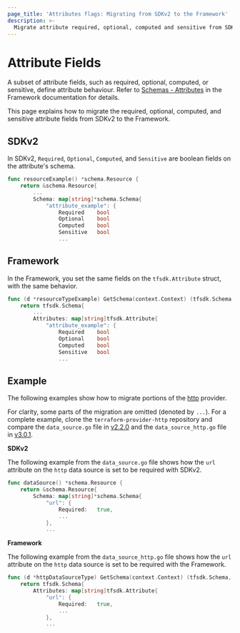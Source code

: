 ```yaml
---
page_title: 'Attributes flags: Migrating from SDKv2 to the Framework'
description: >-
  Migrate attribute required, optional, computed and sensitive from SDKv2 to the plugin Framework
---
```


# Attribute Fields

A subset of attribute fields, such as required, optional, computed, or sensitive, define attribute behaviour. Refer to
[Schemas - Attributes](/plugin/framework/schemas#required) in the Framework documentation for details.

This page explains how to migrate the required, optional, computed, and sensitive attribute fields from SDKv2 to the
Framework.

## SDKv2

In SDKv2, `Required`, `Optional`, `Computed`, and `Sensitive` are boolean fields on the attribute's schema.

```go
func resourceExample() *schema.Resource {
	return &schema.Resource{
 		...
        Schema: map[string]*schema.Schema{
            "attribute_example": {
                Required	bool
                Optional	bool
                Computed  	bool
                Sensitive   bool
                ...
```

## Framework

In the Framework, you set the same fields on the `tfsdk.Attribute` struct, with the same behavior.

```go
func (d *resourceTypeExample) GetSchema(context.Context) (tfsdk.Schema, diag.Diagnostics) {
	return tfsdk.Schema{
	    ...
	    Attributes: map[string]tfsdk.Attribute{
		    "attribute_example": {
                Required	bool
                Optional	bool
                Computed	bool
                Sensitive   bool
				...
```

## Example

The following examples show how to migrate portions of the [http](https://github.com/hashicorp/terraform-provider-http)
provider.

For clarity, some parts of the migration are omitted (denoted by `...`). For a complete example, clone the
`terraform-provider-http` repository and compare the `data_source.go` file in
[v2.2.0](https://github.com/hashicorp/terraform-provider-http/blob/v2.2.0/internal/provider/data_source.go)
and the `data_source_http.go` file in
[v3.0.1](https://github.com/hashicorp/terraform-provider-http/blob/v3.0.1/internal/provider/data_source_http.go).

**SDKv2**

The following example from the `data_source.go` file shows how the `url` attribute on the `http` data source is set to
be required with SDKv2.

```go
func dataSource() *schema.Resource {
	return &schema.Resource{
		Schema: map[string]*schema.Schema{
			"url": {
				Required:   true,
				...
			},
			...
```

**Framework**

The following example from the `data_source_http.go` file shows how the `url` attribute on the `http` data source is set
to be required with the Framework.

```go
func (d *httpDataSourceType) GetSchema(context.Context) (tfsdk.Schema, diag.Diagnostics) {
	return tfsdk.Schema{
		Attributes: map[string]tfsdk.Attribute{
			"url": {
				Required:   true,
				...
			},
			...
```
